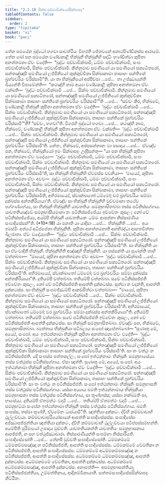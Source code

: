 ```yaml
---
title: "2.2.10 සික්ඛංපච්චාචික්ඛණසික්ඛාපද"
tableOfContents: false
sidebar:
  order: 2
type: "tipitaka"
basket: "vi"
book: "paci"
---
```



<DynamicBreadcrumb />

<Division number="709" book="paci">

<Paragraph number="2323" book="paci">
තේන සමයේන බුද්ධෝ භගවා සාවත්ථියං විහරති ජේතවනේ අනාථපිණ්ඩිකස්ස ආරාමේ. තේන ඛෝ පන සමයේන චණ්ඩකාළී භික්ඛුනී භික්ඛුනීහි සද්ධිං භණ්ඩිත්වා කුපිතා අනත්තමනා ඒවං වදේති—  “බුද්ධං පච්චාචික්ඛාමි, ධම්මං පච්චාචික්ඛාමි, සංඝං පච්චාචික්ඛාමි, සික්ඛං පච්චාචික්ඛාමි. කින්නුමාව සමණියෝ යා සමණියෝ සක්‍යධීතරෝ, සන්තඤ්ඤාපි සමණියෝ ලජ්ජිනියෝ කුක්කුච්චිකා සික්ඛාකාමා තාසාහං සන්තිකේ බ්‍රහ්මචරියං චරිස්සාමී”ති.
</Paragraph>

<Paragraph number="2324" book="paci">
යා තා භික්ඛුනියෝ අප්පිච්ඡා …පේ…  තා උජ්ඣායන්ති ඛිය්‍යන්ති විපාචේන්ති—  “කථඤ්හි නාම අය්‍යා චණ්ඩකාළී කුපිතා අනත්තමනා ඒවං වක්ඛති—  ‘බුද්ධං පච්චාචික්ඛාමි …පේ…  සික්ඛං පච්චාචික්ඛාමි. කින්නුමාව සමණියෝ යා සමණියෝ සක්‍යධීතරෝ, සන්තඤ්ඤාපි සමණියෝ ලජ්ජිනියෝ කුක්කුච්චිකා සික්ඛාකාමා තාසාහං සන්තිකේ බ්‍රහ්මචරියං චරිස්සාමී’”ති …පේ…  “සච්චං කිර, භික්ඛවේ, චණ්ඩකාළී භික්ඛුනී කුපිතා අනත්තමනා ඒවං වදේති—  ‘බුද්ධං පච්චාචික්ඛාමි …පේ…  සික්ඛං පච්චාචික්ඛාමි. කින්නුමාව සමණියෝ යා සමණියෝ සක්‍යධීතරෝ, සන්තඤ්ඤාපි සමණියෝ ලජ්ජිනියෝ කුක්කුච්චිකා සික්ඛාකාමා, තාසාහං සන්තිකේ බ්‍රහ්මචරියං චරිස්සාමී’”ති? “සච්චං, භගවා”ති. විගරහි බුද්ධෝ භගවා …පේ…  කථඤ්හි නාම, භික්ඛවේ, චණ්ඩකාළී භික්ඛුනී කුපිතා අනත්තමනා ඒවං වක්ඛති—  ‘බුද්ධං පච්චාචික්ඛාමි …පේ…  සික්ඛං පච්චාචික්ඛාමි. කින්නුමාව සමණියෝ යා සමණියෝ සක්‍යධීතරෝ, සන්තඤ්ඤාපි සමණියෝ ලජ්ජිනියෝ කුක්කුච්චිකා සික්ඛාකාමා, තාසාහං සන්තිකේ බ්‍රහ්මචරියං චරිස්සාමී’ති. නේතං, භික්ඛවේ, අප්පසන්නානං වා පසාදාය …පේ…  ඒවඤ්ච පන, භික්ඛවේ, භික්ඛුනියෝ ඉමං සික්ඛාපදං උද්දිසන්තු—
</Paragraph>

</Division>
<Division number="710" book="paci">

<Paragraph number="2325" book="paci">
<Emphasis>“යා පන භික්ඛුනී කුපිතා අනත්තමනා ඒවං වදේය්‍ය—  ‘බුද්ධං පච්චාචික්ඛාමි, ධම්මං පච්චාචික්ඛාමි, සංඝං පච්චාචික්ඛාමි, සික්ඛං පච්චාචික්ඛාමි. කින්නුමාව සමණියෝ යා සමණියෝ සක්‍යධීතරෝ. සන්තඤ්ඤාපි සමණියෝ ලජ්ජිනියෝ කුක්කුච්චිකා සික්ඛාකාමා, තාසාහං සන්තිකේ බ්‍රහ්මචරියං චරිස්සාමී’ති, සා භික්ඛුනී භික්ඛුනීහි ඒවමස්ස වචනීයා—  ‘මාය්‍යේ, කුපිතා අනත්තමනා ඒවං අවච—  බුද්ධං පච්චාචික්ඛාමි, ධම්මං පච්චාචික්ඛාමි, සංඝං පච්චාචික්ඛාමි, සික්ඛං පච්චාචික්ඛාමි. කින්නුමාව සමණියෝ යා සමණියෝ සක්‍යධීතරෝ. සන්තඤ්ඤාපි සමණියෝ ලජ්ජිනියෝ කුක්කුච්චිකා සික්ඛාකාමා, තාසාහං සන්තිකේ බ්‍රහ්මචරියං චරිස්සාමීති, අභිරමාය්‍යේ, ස්වාක්ඛාතෝ ධම්මෝ; චර බ්‍රහ්මචරියං සම්මා දුක්ඛස්ස අන්තකිරියායා’ති. ඒවඤ්ච සා භික්ඛුනී භික්ඛුනීහි වුච්චමානා තථේව පග්ගණ්හේය්‍ය, සා භික්ඛුනී භික්ඛුනීහි යාවතතියං සමනුභාසිතබ්බා තස්ස පටිනිස්සග්ගාය. යාවතතියඤ්චේ සමනුභාසීයමානා තං පටිනිස්සජ්ජේය්‍ය ඉච්චේතං කුසලං; නෝ චේ පටිනිස්සජ්ජේය්‍ය, අයම්පි භික්ඛුනී යාවතතියකං ධම්මං ආපන්නා නිස්සාරණීයං සංඝාදිසේසන්”</Emphasis>ති. (*10*:<Emphasis>18</Emphasis>)
</Paragraph>

</Division>
<Division number="711" book="paci">

<Paragraph number="2326" book="paci">
<Emphasis>යා පනා</Emphasis>ති යා යාදිසා …පේ…  <Emphasis>භික්ඛුනී</Emphasis>ති …පේ…  අයං ඉමස්මිං අත්ථේ අධිප්පේතා භික්ඛුනීති.
</Paragraph>

<Paragraph number="2327" book="paci">
<Emphasis>කුපිතා අනත්තමනා</Emphasis>ති අනභිරද්ධා ආහතචිත්තා ඛිලජාතා.
</Paragraph>

<Paragraph number="2328" book="paci">
<Emphasis>ඒවං වදේය්‍යා</Emphasis>ති—  “බුද්ධං පච්චාචික්ඛාමි …පේ…  සික්ඛං පච්චාචික්ඛාමි. කින්නුමාව සමණියෝ යා සමණියෝ සක්‍යධීතරෝ. සන්තඤ්ඤාපි සමණියෝ ලජ්ජිනියෝ කුක්කුච්චිකා සික්ඛාකාමා, තාසාහං සන්තිකේ බ්‍රහ්මචරියං චරිස්සාමී”ති.
</Paragraph>

<Paragraph number="2329" book="paci">
<Emphasis>සා භික්ඛුනී</Emphasis>ති යා සා ඒවංවාදිනී භික්ඛුනී. <Emphasis>භික්ඛුනීහී</Emphasis>ති අඤ්ඤාහි භික්ඛුනීහි.
</Paragraph>

<Paragraph number="2330" book="paci">
යා පස්සන්ති යා සුණන්ති තාහි වත්තබ්බා—  “මාය්‍යේ, කුපිතා අනත්තමනා ඒවං අවච—  ‘බුද්ධං පච්චාචික්ඛාමි …පේ…  සික්ඛං පච්චාචික්ඛාමි. කින්නුමාව සමණියෝ යා සමණියෝ සක්‍යධීතරෝ. සන්තඤ්ඤාපි සමණියෝ ලජ්ජිනියෝ කුක්කුච්චිකා සික්ඛාකාමා, තාසාහං සන්තිකේ බ්‍රහ්මචරියං චරිස්සාමී’ති. අභිරමාය්‍යේ, ස්වාක්ඛාතෝ ධම්මෝ; චර බ්‍රහ්මචරියං සම්මා දුක්ඛස්ස අන්තකිරියායා”ති. දුතියම්පි වත්තබ්බා. තතියම්පි වත්තබ්බා. සචේ පටිනිස්සජ්ජති ඉච්චේතං කුසලං, නෝ චේ පටිනිස්සජ්ජති ආපත්ති දුක්කටස්ස. සුත්වා න වදන්ති, ආපත්ති දුක්කටස්ස. සා භික්ඛුනී සංඝමජ්ඣම්පි ආකඩ්ඪිත්වා වත්තබ්බා—  “මාය්‍යේ, කුපිතා අනත්තමනා ඒවං අවච—  ‘බුද්ධං පච්චාචික්ඛාමි …පේ…  සික්ඛං පච්චාචික්ඛාමි. කින්නුමාව සමණියෝ යා සමණියෝ සක්‍යධීතරෝ. සන්තඤ්ඤාපි සමණියෝ ලජ්ජිනියෝ කුක්කුච්චිකා සික්ඛාකාමා, තාසාහං සන්තිකේ බ්‍රහ්මචරියං චරිස්සාමී’ති. අභිරමාය්‍යේ, ස්වාක්ඛාතෝ ධම්මෝ; චර බ්‍රහ්මචරියං සම්මා දුක්ඛස්ස අන්තකිරියායා”ති. දුතියම්පි වත්තබ්බා. තතියම්පි වත්තබ්බා. සචේ පටිනිස්සජ්ජති ඉච්චේතං කුසලං, නෝ චේ පටිනිස්සජ්ජති ආපත්ති දුක්කටස්ස. සා භික්ඛුනී සමනුභාසිතබ්බා. ඒවඤ්ච පන, භික්ඛවේ, සමනුභාසිතබ්බා. බ්‍යත්තාය භික්ඛුනියා පටිබලාය සංඝෝ ඤාපේතබ්බෝ—
</Paragraph>

</Division>
<Division number="712" book="paci">

<Paragraph number="2331" book="paci">
“සුණාතු මේ, අය්‍යේ, සංඝෝ. අයං ඉත්ථන්නාමා භික්ඛුනී කුපිතා අනත්තමනා ඒවං වදේති—  ‘බුද්ධං පච්චාචික්ඛාමි, ධම්මං පච්චාචික්ඛාමි, සංඝං පච්චාචික්ඛාමි, සික්ඛං පච්චාචික්ඛාමි. කින්නුමාව සමණියෝ යා සමණියෝ සක්‍යධීතරෝ. සන්තඤ්ඤාපි සමණියෝ ලජ්ජිනියෝ කුක්කුච්චිකා සික්ඛාකාමා තාසාහං සන්තිකේ බ්‍රහ්මචරියං චරිස්සාමී’ති. සා තං වත්ථුං න පටිනිස්සජ්ජති. යදි සංඝස්ස පත්තකල්ලං, සංඝෝ ඉත්ථන්නාමං භික්ඛුනිං සමනුභාසේය්‍ය තස්ස වත්ථුස්ස පටිනිස්සග්ගාය. ඒසා ඤත්ති.
</Paragraph>

<Paragraph number="2332" book="paci">
සුණාතු මේ, අය්‍යේ, සංඝෝ. අයං ඉත්ථන්නාමා භික්ඛුනී කුපිතා අනත්තමනා ඒවං වදේති—  ‘බුද්ධං පච්චාචික්ඛාමි …පේ…  සික්ඛං පච්චාචික්ඛාමි. කින්නුමාව සමණියෝ යා සමණියෝ සක්‍යධීතරෝ. සන්තඤ්ඤාපි සමණියෝ ලජ්ජිනියෝ කුක්කුච්චිකා සික්ඛාකාමා, තාසාහං සන්තිකේ බ්‍රහ්මචරියං චරිස්සාමී’ති. සා තං වත්ථුං න පටිනිස්සජ්ජති. සංඝෝ ඉත්ථන්නාමං භික්ඛුනිං සමනුභාසති තස්ස වත්ථුස්ස පටිනිස්සග්ගාය. යස්සා අය්‍යාය ඛමති ඉත්ථන්නාමාය භික්ඛුනියා සමනුභාසනා තස්ස වත්ථුස්ස පටිනිස්සග්ගාය, සා තුණ්හස්ස; යස්සා නක්ඛමති සා, භාසේය්‍ය.
</Paragraph>

<Paragraph number="2333" book="paci">
දුතියම්පි ඒතමත්ථං වදාමි …පේ…  තතියම්පි ඒතමත්ථං වදාමි …පේ… .
</Paragraph>

<Paragraph number="2334" book="paci">
සමනුභට්ඨා සංඝේන ඉත්ථන්නාමා භික්ඛුනී තස්ස වත්ථුස්ස පටිනිස්සග්ගාය. ඛමති සංඝස්ස, තස්මා තුණ්හී, ඒවමේතං ධාරයාමී”ති.
</Paragraph>

<Paragraph number="2335" book="paci">
ඤත්තියා දුක්කටං. ද්වීහි කම්මවාචාහි ථුල්ලච්චයා. කම්මවාචාපරියෝසානේ ආපත්ති සංඝාදිසේසස්ස. සංඝාදිසේසං අජ්ඣාපජ්ජන්තියා ඤත්තියා දුක්කටං, ද්වීහි කම්මවාචාහි ථුල්ලච්චයා පටිප්පස්සම්භන්ති.
</Paragraph>

<Paragraph number="2336" book="paci">
<Emphasis>අයම්පී</Emphasis>ති පුරිමායෝ උපාදාය වුච්චති.
</Paragraph>

<Paragraph number="2337" book="paci">
<Emphasis>යාවතතියකන්</Emphasis>ති යාවතතියං සමනුභාසනාය ආපජ්ජති, න සහ වත්ථුජ්ඣාචාරා.
</Paragraph>

<Paragraph number="2338" book="paci">
<Emphasis>නිස්සාරණීයන්</Emphasis>ති සංඝම්හා නිස්සාරීයති.
</Paragraph>

<Paragraph number="2339" book="paci">
<Emphasis>සංඝාදිසේසෝ</Emphasis>ති …පේ…  තේනපි වුච්චති සංඝාදිසේසෝති.
</Paragraph>

</Division>
<Division number="713" book="paci">

<Paragraph number="2340" book="paci">
ධම්මකම්මේ ධම්මකම්මසඤ්ඤා න පටිනිස්සජ්ජති, ආපත්ති සංඝාදිසේසස්ස. ධම්මකම්මේ වේමතිකා න පටිනිස්සජ්ජති, ආපත්ති සංඝාදිසේසස්ස. ධම්මකම්මේ අධම්මකම්මසඤ්ඤා න පටිනිස්සජ්ජති, ආපත්ති සංඝාදිසේසස්ස.
</Paragraph>

<Paragraph number="2341" book="paci">
අධම්මකම්මේ ධම්මකම්මසඤ්ඤා, ආපත්ති දුක්කටස්ස. අධම්මකම්මේ වේමතිකා, ආපත්ති දුක්කටස්ස. අධම්මකම්මේ අධම්මකම්මසඤ්ඤා, ආපත්ති දුක්කටස්ස.
</Paragraph>

</Division>
<Division number="714" book="paci">

<Paragraph number="2342" book="paci">
අනාපත්ති—  අසමනුභාසන්තියා, පටිනිස්සජ්ජන්තියා, උම්මත්තිකාය, ආදිකම්මිකායාති.

</Paragraph>
</Division>

<Paragraph number="2343" type="center" book="paci">
සත්තමසංඝාදිසේසසික්ඛාපදං නිට්ඨිතං.
</Paragraph>